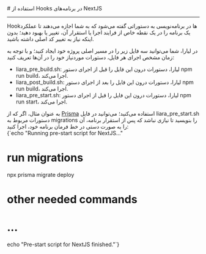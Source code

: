 
<Layout>
# استفاده از Hooks در برنامه‌های NextJS
<hr className="mb-2" />

Hookها در برنامه‌نویسی به دستوراتی گفته می‌شود که به شما اجازه می‌دهند تا عملکرد یک برنامه را در یک نقطه خاص از فرایند اجرا یا استقرار آن، تغییر یا بهبود دهید؛ بدون اینکه نیاز به تغییر کد اصلی داشته باشید.

در لیارا، شما می‌توانید سه فایل زیر را در مسیر اصلی پروژه خود ایجاد کنید؛ و با توجه به زمان مشخص اجرای هر فایل‌، 
دستورات موردنیاز خود را در آن‌ها تعریف کنید:
<div className="h-2" />
<ul>
    <li><Important>liara_pre_build.sh</Important>: لیارا، دستورات درون این فایل را قبل از اجرای دستور <Important>npm run build</Important>، اجرا می‌کند.</li>
    <div className="h-1" />
    <li><Important>liara_post_build.sh</Important>: لیارا، دستورات درون این فایل را بعد از اجرای دستور <Important>npm run build</Important>، اجرا می‌کند.</li>
    <div className="h-1" />
    <li><Important>liara_pre_start.sh</Important>: لیارا، دستورات درون این فایل را قبل از اجرای دستور <Important>npm run start</Important>، اجرا می‌کند.</li>
</ul>
<div className="h-2" />
به عنوان مثال، اگر که از <a href="connect-to-db/prisma" className="blue-link">Prisma</a> استفاده می‌کنید؛ می‌توانید در فایل <Important>liara_pre_start.sh</Important> دستورات مربوط به migrations را بنویسید تا نیازی نباشد که پس از استقرار برنامه، آن را به صورت دستی در خط فرمان برنامه خود، اجرا کنید:
<div className="h-2" />
<div dir='ltr'>
    <Highlight className="sh">
        {`echo "Running pre-start script for NextJS..."

# run migrations
npx prisma migrate deploy

# other needed commands
# ...

echo "Pre-start script for NextJS finished."`}
    </Highlight>
</div>
<div className="h-2" />

<NextPage next="./choose-version"/>
</Layout>